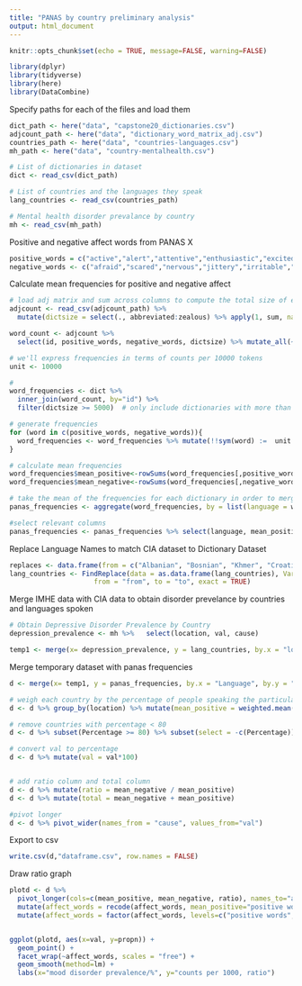 ---
title: "PANAS by country preliminary analysis"
output: html_document
---

```{r setup, include=FALSE}
knitr::opts_chunk$set(echo = TRUE, message=FALSE, warning=FALSE)
```


```{r libraries}
library(dplyr)
library(tidyverse)
library(here)
library(DataCombine)
```

Specify paths for each of the files and load them
```{r loaddata, include=TRUE}
dict_path <- here("data", "capstone20_dictionaries.csv")  
adjcount_path <- here("data", "dictionary_word_matrix_adj.csv")  
countries_path <- here("data", "countries-languages.csv")
mh_path <- here("data", "country-mentalhealth.csv")

# List of dictionaries in dataset
dict <- read_csv(dict_path)  

# List of countries and the languages they speak
lang_countries <- read_csv(countries_path) 

# Mental health disorder prevalance by country
mh <- read_csv(mh_path) 
```

Positive and negative affect words from PANAS X
```{r loaddata, include=TRUE}
positive_words = c("active","alert","attentive","enthusiastic","excited","interested","proud","happy", "joyful","delighted","cheerful","lively","energetic","strong","confident","bold","daring","fearless")
negative_words <- c("afraid","scared","nervous","jittery","irritable","hostile","guilty","ashamed","upset", "distressed","frightened","shaky","angry","disgusted","sad","lonely")
```



Calculate mean frequencies for positive and negative affect
```{r loaddata, include=TRUE}
# load adj matrix and sum across columns to compute the total size of each dictionary
adjcount <- read_csv(adjcount_path) %>%  
  mutate(dictsize = select(., abbreviated:zealous) %>% apply(1, sum, na.rm=TRUE))

word_count <- adjcount %>% 
  select(id, positive_words, negative_words, dictsize) %>% mutate_all(~replace_na(.x, 0))

# we'll express frequencies in terms of counts per 10000 tokens
unit <- 10000

# 
word_frequencies <- dict %>% 
  inner_join(word_count, by="id") %>%
  filter(dictsize >= 5000)  # only include dictionaries with more than 5000 tokens

# generate frequencies
for (word in c(positive_words, negative_words)){
  word_frequencies <- word_frequencies %>% mutate(!!sym(word) :=  unit * !!sym(word)/dictsize)
}

# calculate mean frequencies
word_frequencies$mean_positive<-rowSums(word_frequencies[,positive_words])
word_frequencies$mean_negative<-rowSums(word_frequencies[,negative_words])

# take the mean of the frequencies for each dictionary in order to merge into a single language
panas_frequencies <- aggregate(word_frequencies, by = list(language = word_frequencies$langname), FUN = mean)

#select relevant columns
panas_frequencies <- panas_frequencies %>% select(language, mean_positive, mean_negative)

```

Replace Language Names to match CIA dataset to Dictionary Dataset
```{r loaddata, include=TRUE}
replaces <- data.frame(from = c("Albanian", "Bosnian", "Khmer", "Croatian", "Serbian", "Arabic", "Mandarin", "Persian", "Mongolian", "Greek", "Hebrew", "Armenian", "Malay", "Kyrgyz"), to = c("Northern Tosk Albanian", "Serbian-Croatian-Bosnian", "Central Khmer", "Serbian-Croatian-Bosnian", "Serbian-Croatian-Bosnian", "Standard Arabic", "Mandarin Chinese", "Western Farsi", "Halh Mongolian", "Modern Greek", "Modern Hebrew", "Eastern Armenian", "Standard Malay", "Kirghiz"))
lang_countries <- FindReplace(data = as.data.frame(lang_countries), Var = "Language", replaceData = replaces,
                     from = "from", to = "to", exact = TRUE)

```


Merge IMHE data with CIA data to obtain disorder prevelance by countries and languages spoken
```{r loaddata, include=TRUE}
# Obtain Depressive Disorder Prevalence by Country
depression_prevalence <- mh %>%   select(location, val, cause)

temp1 <- merge(x= depression_prevalence, y = lang_countries, by.x = "location", by.y = "Country")

```


Merge temporary dataset with panas frequencies
```{r loaddata, include=TRUE}
d <- merge(x= temp1, y = panas_frequencies, by.x = "Language", by.y = "language")

# weigh each country by the percentage of people speaking the particular language
d <- d %>% group_by(location) %>% mutate(mean_positive = weighted.mean(mean_positive, Percentage/100)) %>% mutate(mean_negative = weighted.mean(mean_negative, Percentage/100)) %>% mutate(Percentage = sum(Percentage)/4) %>% subset(select = -c(Language)) %>% distinct()

# remove countries with percentage < 80
d <- d %>% subset(Percentage >= 80) %>% subset(select = -c(Percentage))

# convert val to percentage
d <- d %>% mutate(val = val*100)


# add ratio column and total column
d <- d %>% mutate(ratio = mean_negative / mean_positive)
d <- d %>% mutate(total = mean_negative + mean_positive)

#pivot longer
d <- d %>% pivot_wider(names_from = "cause", values_from="val")
```

Export to csv
```{r loaddata, include=TRUE}
write.csv(d,"dataframe.csv", row.names = FALSE)
```

Draw ratio graph
```{r loaddata, include=TRUE}

plotd <- d %>% 
  pivot_longer(cols=c(mean_positive, mean_negative, ratio), names_to="affect_words", values_to="propn") %>% 
  mutate(affect_words = recode(affect_words, mean_positive="positive words", mean_negative="negative words", ratio="ratio of negative to positive")) %>% 
  mutate(affect_words = factor(affect_words, levels=c("positive words", "negative words", "ratio of negative to positive")))


ggplot(plotd, aes(x=val, y=propn)) +
  geom_point() +
  facet_wrap(~affect_words, scales = "free") +
  geom_smooth(method=lm) +
  labs(x="mood disorder prevalence/%", y="counts per 1000, ratio")

```
